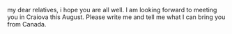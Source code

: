 my dear relatives,
i hope you are all well.  I am looking forward to meeting you in Craiova this August.  Please write me and tell me what I can bring you from Canada.


{{rfd}}